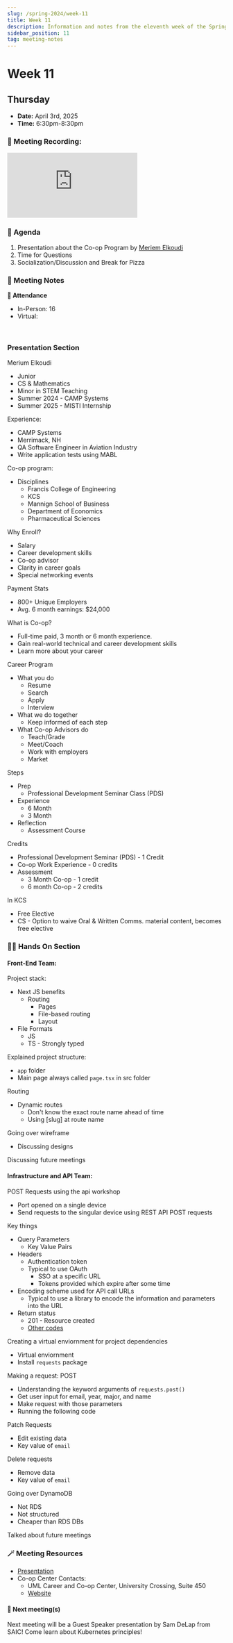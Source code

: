 ```yaml
---
slug: /spring-2024/week-11
title: Week 11
description: Information and notes from the eleventh week of the Spring 2025 semester for the UMass Lowell Cloud Computing Club. 
sidebar_position: 11
tag: meeting-notes
---
```


# Week 11

## Thursday

- **Date:** April 3rd, 2025
- **Time:** 6:30pm-8:30pm

### 🎥 Meeting Recording:
<div class="iframe-container">
    <iframe  
        src="https://www.youtube.com/embed/h1YDXPzpSAA?si=PKFpvgPAijjcptm8" 
        title="3/3 Meeting - Meriem Elkoudi from Career and Co-op Center" 
        frameborder="0" 
        allow="accelerometer; autoplay; clipboard-write; encrypted-media; gyroscope; picture-in-picture; web-share" 
        referrerpolicy="strict-origin-when-cross-origin" 
        allowfullscreen
        class="responsive-iframe"
        style={{
            borderRadius: '16px'
        }}
    >
    </iframe>
</div>


### 🚩 Agenda
1. Presentation about the Co-op Program by [Meriem Elkoudi](https://www.linkedin.com/in/melkoudi/)
2. Time for Questions
3. Socialization/Discussion and Break for Pizza


### 📓 Meeting Notes

**📄 Attendance**
- In-Person: 16
- Virtual: 
<br/>

### Presentation Section

Merium Elkoudi
- Junior
- CS & Mathematics
- Minor in STEM Teaching
- Summer 2024 - CAMP Systems
- Summer 2025 - MISTI Internship

Experience:
- CAMP Systems
- Merrimack, NH
- QA Software Engineer in Aviation Industry
- Write application tests using MABL


Co-op program:
- Disciplines
    - Francis College of Engineering
    - KCS
    - Mannign School of Business
    - Department of Economics
    - Pharmaceutical Sciences


Why Enroll?
- Salary
- Career development skills
- Co-op advisor
- Clarity in career goals
- Special networking events

Payment Stats
- 800+ Unique Employers
- Avg. 6 month earnings: $24,000


What is Co-op?
- Full-time paid, 3 month or 6 month experience. 
- Gain real-world technical and career development skills
- Learn more about your career

Career Program
- What you do
    - Resume
    - Search
    - Apply
    - Interview
- What we do together
    - Keep informed of each step
- What Co-op Advisors do
    - Teach/Grade
    - Meet/Coach
    - Work with employers
    - Market

Steps
- Prep
    - Professional Development Seminar Class (PDS)
- Experience
    - 6 Month
    - 3 Month
- Reflection
    - Assessment Course

Credits
- Professional Development Seminar (PDS) - 1 Credit
- Co-op Work Experience - 0 credits
- Assessment
    - 3 Month Co-op - 1 credit
    - 6 month Co-op - 2 credits

In KCS
- Free Elective
- CS - Option to waive Oral & Written Comms. material content, becomes free elective

### 🧑‍💻 Hands On Section

#### Front-End Team:

Project stack:
- Next JS benefits
    - Routing
        - Pages
        - File-based routing
        - Layout
- File Formats
    - JS
    - TS - Strongly typed

Explained project structure:
- `app` folder
- Main page always called `page.tsx` in src folder

Routing
- Dynamic routes
    - Don't know the exact route name ahead of time
    - Using [slug] at route name

Going over wireframe
- Discussing designs

Discussing future meetings

#### Infrastructure and API Team:

POST Requests using the api workshop
- Port opened on a single device
- Send requests to the singular device using REST API POST requests

Key things
- Query Parameters
    - Key Value Pairs
- Headers
    - Authentication token
    - Typical to use OAuth
        - SSO at a specific URL
        - Tokens provided which expire after some time
- Encoding scheme used for API call URLs
    - Typical to use a library to encode the information and parameters into the URL
- Return status
    - 201 - Resource created
    - [Other codes](https://restfulapi.net/http-status-codes/)

Creating a virtual enviornment for project dependencies
- Virtual enviornment
- Install `requests` package

Making a request: POST
- Understanding the keyword arguments of `requests.post()`
- Get user input for email, year, major, and name
- Make request with those parameters
- Running the following code

Patch Requests
- Edit existing data
- Key value of `email`

Delete requests
- Remove data
- Key value of `email`

Going over DynamoDB
- Not RDS
- Not structured
- Cheaper than RDS DBs

Talked about future meetings

### 🪄 Meeting Resources
- [Presentation](https://studentuml-my.sharepoint.com/:p:/g/personal/meriem_elkoudi_student_uml_edu/Eda5tIAgLGJDmmGovQ2pzS0BO61Fc-lC2hRNAKzKRYKyRQ?e=ufsE1c&CID=ee6082b7-c861-a9c2-bb7b-d5e3ce6ea2e3&clickParams=eyJYLUFwcE5hbWUiOiJNaWNyb3NvZnQgT3V0bG9vayBXZWIgQXBwIiwiWC1BcHBWZXJzaW9uIjoiMjAyNTAzMjgwMDUuMTQiLCJPUyI6IldpbmRvd3MgMTAifQ%3D%3D)
- Co-op Center Contacts:
    - UML Career and Co-op Center, University Crossing, Suite 450
    - [Website](https://career.uml.edu/channels/undergraduate-coop/)

#### 🚀 Next meeting(s)

Next meeting will be a Guest Speaker presentation by Sam DeLap from SAIC! Come learn about Kubernetes principles!
